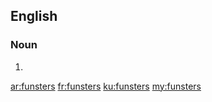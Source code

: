==English==

===Noun===
{{head|en|plural}}

# {{plural of|funster|lang=en}}

[[ar:funsters]]
[[fr:funsters]]
[[ku:funsters]]
[[my:funsters]]